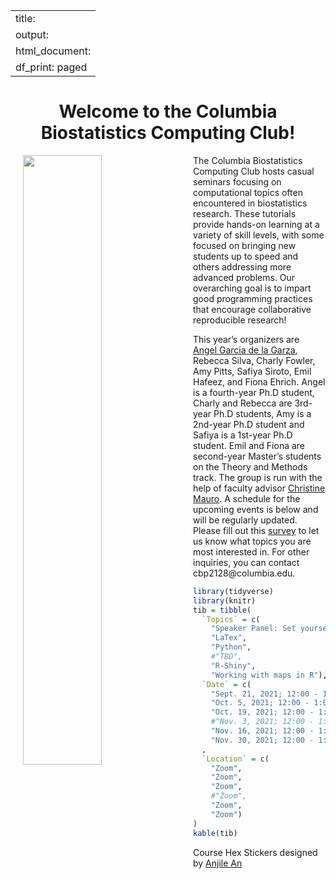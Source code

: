 
---
title:
output:
  html_document:
    df_print: paged
---

<h1 style="text-align:center">Welcome to the Columbia Biostatistics Computing Club!</h1>

<p>

<img src="images/columbia_biostatistics.png" style="width:50%" align="left" hspace="20"> The Columbia Biostatistics Computing Club hosts casual seminars focusing on computational topics often encountered in biostatistics research. These tutorials provide hands-on learning at a variety of skill levels, with some focused on bringing new students up to speed and others addressing more advanced problems. Our overarching goal is to impart good programming practices that encourage collaborative reproducible research!

This year's organizers are [Angel Garcia de la Garza](https://www.angelgarciadelagarza.com), Rebecca Silva, Charly Fowler, Amy Pitts, Safiya Siroto, Emil Hafeez, and Fiona Ehrich. Angel is a fourth-year Ph.D student, Charly and Rebecca are 3rd-year Ph.D students, Amy is a 2nd-year Ph.D student and Safiya is a 1st-year Ph.D student. Emil and Fiona are second-year Master's students on the  Theory and Methods track. The group is run with the help of faculty advisor [Christine Mauro](http://christinemauro.com/). A schedule for the upcoming  events is below and will be regularly updated. Please fill out this [survey](https://docs.google.com/forms/d/e/1FAIpQLSdw-LEJW3qn_nybZ2AoVvonoSkK_XeqJhnUNSZzK769rkzgGQ/viewform) to let us know what topics you are most interested in. For other inquiries, you can contact cbp2128@columbia.edu.

</p>

```r
library(tidyverse)
library(knitr)
tib = tibble(
  `Topics` = c(
    "Speaker Panel: Set yourself up for success", 
    "LaTex", 
    "Python", 
    #"TBD",
    "R-Shiny",
    "Working with maps in R"),
  `Date` = c(
    "Sept. 21, 2021; 12:00 - 1:00pm", 
    "Oct. 5, 2021; 12:00 - 1:00pm", 
    "Oct. 19, 2021; 12:00 - 1:00pm", 
    #"Nov. 3, 2021; 12:00 - 1:00pm",
    "Nov. 16, 2021; 12:00 - 1:00pm",
    "Nov. 30, 2021; 12:00 - 1:00pm")
  ,
  `Location` = c(
    "Zoom",
    "Zoom",
    "Zoom",
    #"Zoom",
    "Zoom",
    "Zoom")
)
kable(tib)
```

Course Hex Stickers designed by <a href="https://www.behance.net/anjilean">Anjile An</a>